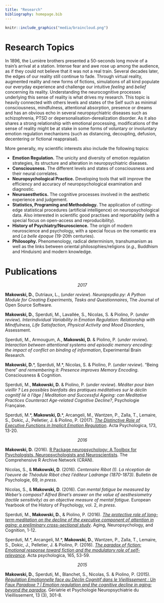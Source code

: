 ```yaml
---
title: "Research"
bibliography: homepage.bib
---
```



```r
knitr::include_graphics("media/braincloud.png")
```

# Research Topics


In 1896, the Lumière brothers presented a 50-seconds long movie of a train's arrival at a station. Intense fear and awe rose up among the audience, as if they could not believe that it was not a real train. Several decades later, the edges of our reality still continue to fade. Through virtual reality, augmented reality and new forms of fictions, simulations of all kind populate our everyday experience and challenge our intuitive *feeling* and *belief* concerning its reality. Understanding the neurocognitive processes underlying this sense of reality is what drives my research. This topic is heavily connected with others levels and states of the Self such as minimal consciousness, mindfulness, attentional absorption, presence or dreams and has an obvious echo in several neuropsychiatric diseases such as schizophrenia, PTSD or depersonalisation-derealization disorder. As it also shares a strong relationship with emotional processing, modifications of the sense of reality might be at stake in some forms of voluntary or involuntary emotion regulation mechanisms (such as distancing, decoupling, defusion, decentering or fictional reappraisal).


More generally, my scientific interests also include the following topics: 

- **Emotion Regulation.** The unicity and diversity of emotion regulation strategies, its structure and alteration in neuropsychiatric diseases.
- **Consciousness.** The different levels and states of consciousness and their neural correlates.
- **Neuropsychological Practice.** Developing tools that will improve the efficiency and accuracy of neuropsychological examination and diagnostic.
- **Neuroaesthetics.** The cognitive processes involved in the aesthetic experience and judgement.
- **Statistics, Programing and Methodology.** The application of cutting-edge statistical procedures (artificial intelligence) on neuropsychological data. Also interested in scientific good practises and reportability (with a special focus on open-access and reproducibility).
- **History of Psychiatry/Neuroscience.** The origin of modern neuroscience and psychology, with a special focus on the romantic era and *La belle époque* (19-20th centuries).
- **Philosophy.** Phenomenology, radical determinism, transhumanism as well as the links between oriental philosophies/religions (*e.g.,* Buddhism and Hinduism) and modern knowledge.


# Publications

<p align="center">*2017*</p>

**Makowski, D.**, Dutriaux, L., (*under review*). *Neuropsydia.py: A Python Module for Creating Experiments, Tasks and Questionnaires*, The Journal of Open Source Software.

**Makowski, D.**, Sperduti, M., Lavallée, S., Nicolas, S. & Piolino, P. (*under review*). *Interindividual Variability in Emotion Regulation: Relationship with Mindfulness, Life Satisfaction, Physical Activity and Mood Disorders*, Assessment.

Sperduti, M., Armougum, A., **Makowski, D.** & Piolino, P. (*under review*). *Interaction between attentional systems and episodic memory encoding: the impact of conflict on binding of information*, Experimental Brain Research.

**Makowski, D.**\*, Sperduti, M.\*, Nicolas, S. & Piolino, P. (*under review*). "Being there" *and remembering it: Presence improves Memory Encoding*. Consciousness & Cognition.

Sperduti, M., **Makowski, D.** & Piolino, P. (*under review*). *Méditer pour bien vieillir ? Les possibles bienfaits des pratiques méditatives sur le déclin cognitif lié à l’âge | Meditation and Successful Ageing: can Meditative Practices Counteract Age-related Cognitive Decline?*, Psychologie Française.

Sperduti, M.\*, **Makowski, D.**\*, Arcangeli, M., Wantzen, P., Zalla, T., Lemaire, S., Dokic, J., Pelletier, J. & Piolino, P. (2017). [*The Distinctive Role of Executive Functions in Implicit Emotion Regulation*](https://dominiquemakowski.github.io/papers/sperduti2017.pdf). Acta Psychologica, 173, 13-20.

<p align="center">*2016*</p>

**Makowski, D.** (2016). [R Package neuropsychology: A Toolbox for Psychologists, Neuropsychologists and Neuroscientists](https://cran.r-project.org/web/packages/neuropsychology/neuropsychology.pdf). The Comprehensive R Archive Network (CRAN).

Nicolas, S., & **Makowski, D**. (2016). *Centenaire Ribot (I). La réception de l'oeuvre de Théodule Ribot chez l'éditeur Ladrange (1870-1873)*. Bulletin de Psychologie, 69, *in press*.

Nicolas, S., & **Makowski, D**. (2016). *Can mental fatigue be measured by Weber's compass? Alfred Binet's answer on the value of aesthesiometry (tactile sensitivity) as an objective measure of mental fatigue.* European Yearbook of the History of Psychology, vol. 2, *in press*.

Sperduti, M., **Makowski, D.**, & Piolino, P. (2016). [*The protective role of long-term meditation on the decline of the executive component of attention in aging: a preliminary cross-sectional study*](https://dominiquemakowski.github.io/papers/sperduti2016b.pdf). Aging, Neuropsychology, and Cognition, 1-12.

Sperduti, M.\*, Arcangeli, M.\*, **Makowski, D.**, Wantzen, P., Zalla, T., Lemaire, S., Dokic, J., Pelletier, J. \& Piolino, P. (2016). [*The paradox of fiction: Emotional response toward fiction and the modulatory role of self-relevance*](https://dominiquemakowski.github.io/papers/sperduti2016.pdf). Acta psychologica, 165, 53-59.

<p align="center">*2015*</p>

**Makowski, D.**, Sperduti, M., Blanchet, S., Nicolas, S. & Piolino, P. (2015). [*Régulation Emotionnelle face au Déclin Cognitif dans le Vieillissement : Un Faux Paradoxe ? | Emotion regulation and the cognitive decline in aging: beyond the paradox*](https://dominiquemakowski.github.io/papers/makowski2015.pdf). Gériatrie et Psychologie Neuropsychiatrie du Vieillissement, 13 (3), 301-8.




